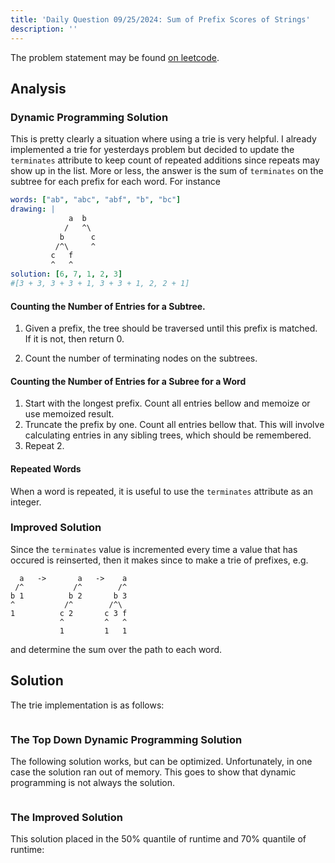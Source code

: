 ```yaml
---
title: 'Daily Question 09/25/2024: Sum of Prefix Scores of Strings'
description: ''
---
```



The problem statement may be found [on leetcode](https://leetcode.com/problems/sum-of-prefix-scores-of-strings).


## Analysis

### Dynamic Programming Solution

This is pretty clearly a situation where using a trie is very helpful. I 
already implemented a trie for yesterdays problem but decided to update the 
``terminates`` attribute to keep count of repeated additions since repeats may 
show up in the list. More or less, the answer is the sum  of ``terminates`` on 
the subtree for each prefix for each word. For instance

```yaml
words: ["ab", "abc", "abf", "b", "bc"]
drawing: |
             a  b
            /   ^\
           b      c
          /^\     ^
         c   f
         ^   ^
solution: [6, 7, 1, 2, 3]
#[3 + 3, 3 + 3 + 1, 3 + 3 + 1, 2, 2 + 1]
```


#### Counting the Number of Entries for a Subtree.

1. Given a prefix, the tree should be traversed until this prefix is matched. 
   If it is not, then return 0.

2. Count the number of terminating nodes on the subtrees.


#### Counting the Number of Entries for a Subree for a Word

1. Start with the longest prefix. Count all entries bellow and memoize or use 
   memoized result. 
2. Truncate the prefix by one. Count all entries bellow that. This will involve
   calculating entries in any sibling trees, which should be remembered.
3. Repeat 2.


#### Repeated Words

When a word is repeated, it is useful to use the ``terminates`` attribute as an 
integer.


### Improved Solution

Since the ``terminates`` value is incremented every time a value that has 
occured is reinserted, then it makes since to make a trie of prefixes, e.g.

```
  a   ->       a   ->    a
 /^           /^        /^
b 1          b 2       b 3
^           /^        /^\
1          c 2       c 3 f
           ^         ^   ^
           1         1   1
```


and determine the sum over the path to each word.


## Solution

The trie implementation is as follows:

```.python

```

### The Top Down Dynamic Programming Solution

The following solution works, but can be optimized. Unfortunately, in one case 
the solution ran out of memory. This goes to show that dynamic programming is
not always the solution.

```.python
```


### The Improved Solution

This solution placed in the $50\%$ quantile of runtime and $70\%$ quantile of
runtime:

```.python
```
